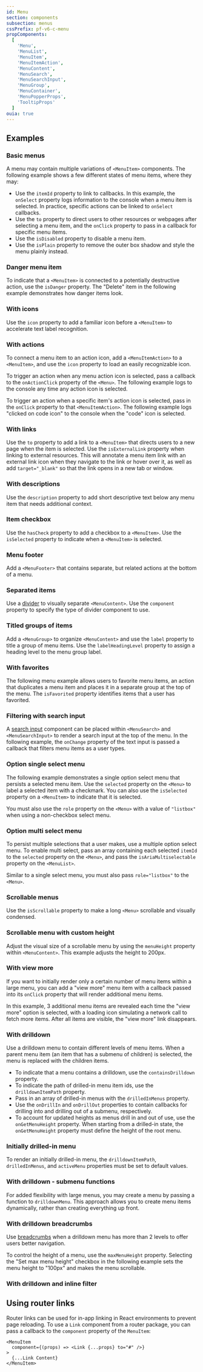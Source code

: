 ```yaml
---
id: Menu
section: components
subsection: menus
cssPrefix: pf-v6-c-menu
propComponents:
  [
    'Menu',
    'MenuList',
    'MenuItem',
    'MenuItemAction',
    'MenuContent',
    'MenuSearch',
    'MenuSearchInput',
    'MenuGroup',
    'MenuContainer',
    'MenuPopperProps',
    'TooltipProps'
  ]
ouia: true
---
```



## Examples

### Basic menus

A menu may contain multiple variations of `<MenuItem>` components. The following example shows a few different states of menu items, where they may:

- Use the `itemId` property to link to callbacks. In this example, the `onSelect` property logs information to the console when a menu item is selected. In practice, specific actions can be linked to `onSelect` callbacks.
- Use the `to` property to direct users to other resources or webpages after selecting a menu item, and the `onClick` property to pass in a callback for specific menu items.
- Use the `isDisabled` property to disable a menu item.
- Use the `isPlain` property to remove the outer box shadow and style the menu plainly instead.



<LiveExample src={MenuBasic} />

### Danger menu item

To indicate that a `<MenuItem>` is connected to a potentially destructive action, use the `isDanger` property. The "Delete" item in the following example demonstrates how danger items look.



<LiveExample src={MenuDangerMenuItem} />

### With icons

Use the `icon` property to add a familiar icon before a `<MenuItem>` to accelerate text label recognition.



<LiveExample src={MenuWithIcons} />

### With actions

To connect a menu item to an action icon, add a `<MenuItemAction>` to a `<MenuItem>`, and use the `icon` property to load an easily recognizable icon.

To trigger an action when any menu action icon is selected, pass a callback to the `onActionClick` property of the `<Menu>`. The following example logs to the console any time any action icon is selected.

To trigger an action when a specific item's action icon is selected, pass in the `onClick` property to that `<MenuItemAction>`. The following example logs "clicked on code icon" to the console when the "code" icon is selected.



<LiveExample src={MenuWithActions} />

### With links

Use the `to` property to add a link to a `<MenuItem>` that directs users to a new page when the item is selected. Use the `isExternalLink` property when linking to external resources. This will annotate a menu item link with an external link icon when they navigate to the link or hover over it, as well as add `target="_blank"` so that the link opens in a new tab or window.



<LiveExample src={MenuWithLinks} />

### With descriptions

Use the `description` property to add short descriptive text below any menu item that needs additional context.



<LiveExample src={MenuWithDescription} />

### Item checkbox

Use the `hasCheck` property to add a checkbox to a `<MenuItem>`. Use the `isSelected` property to indicate when a `<MenuItem>` is selected.



<LiveExample src={MenuWithCheckbox} />

### Menu footer

Add a `<MenuFooter>` that contains separate, but related actions at the bottom of a menu.



<LiveExample src={MenuWithFooter} />

### Separated items

Use a [divider](/components/divider) to visually separate `<MenuContent>`. Use the `component` property to specify the type of divider component to use.



<LiveExample src={MenuWithSeparators} />

### Titled groups of items

Add a `<MenuGroup>` to organize `<MenuContent>` and use the `label` property to title a group of menu items. Use the `labelHeadingLevel` property to assign a heading level to the menu group label.



<LiveExample src={MenuWithTitledGroups} />

### With favorites

The following menu example allows users to favorite menu items, an action that duplicates a menu item and places it in a separate group at the top of the menu. The `isFavorited` property identifies items that a user has favorited.



<LiveExample src={MenuWithFavorites} />

### Filtering with search input

A [search input](/components/search-input) component can be placed within `<MenuSearch>` and `<MenuSearchInput>` to render a search input at the top of the menu. In the following example, the `onChange` property of the text input is passed a callback that filters menu items as a user types.



<LiveExample src={MenuFilteringWithSearchInput} />

### Option single select menu

The following example demonstrates a single option select menu that persists a selected menu item. Use the `selected` property on the `<Menu>` to label a selected item with a checkmark. You can also use the `isSelected` property on a `<MenuItem>` to indicate that it is selected.

You must also use the `role` property on the `<Menu>` with a value of `"listbox"` when using a non-checkbox select menu.



<LiveExample src={MenuOptionSingleSelect} />

### Option multi select menu

To persist multiple selections that a user makes, use a multiple option select menu. To enable multi select, pass an array containing each selected `itemId` to the `selected` property on the `<Menu>`, and pass the `isAriaMultiselectable` property on the `<MenuList>`.

Similar to a single select menu, you must also pass `role="listbox"` to the `<Menu>`.



<LiveExample src={MenuOptionMultiSelect} />

### Scrollable menus

Use the `isScrollable` property to make a long `<Menu>` scrollable and visually condensed.



<LiveExample src={MenuScrollable} />

### Scrollable menu with custom height

Adjust the visual size of a scrollable menu by using the `menuHeight` property within `<MenuContent>`. This example adjusts the height to 200px.



<LiveExample src={MenuScrollableCustomMenuHeight} />

### With view more

If you want to initially render only a certain number of menu items within a large menu, you can add a "view more" menu item with a callback passed into its `onClick` property that will render additional menu items.

In this example, 3 additional menu items are revealed each time the "view more" option is selected, with a loading icon simulating a network call to fetch more items. After all items are visible, the "view more" link disappears.



<LiveExample src={MenuWithViewMore} />

### With drilldown

Use a drilldown menu to contain different levels of menu items. When a parent menu item (an item that has a submenu of children) is selected, the menu is replaced with the children items.

- To indicate that a menu contains a drilldown, use the `containsDrilldown` property.
- To indicate the path of drilled-in menu item ids, use the `drilldownItemPath` property.
- Pass in an array of drilled-in menus with the `drilledInMenus` property.
- Use the `onDrillIn` and `onDrillOut` properties to contain callbacks for drilling into and drilling out of a submenu, respectively.
- To account for updated heights as menus drill in and out of use, use the `onGetMenuHeight` property. When starting from a drilled-in state, the `onGetMenuHeight` property must define the height of the root menu.



<LiveExample src={MenuWithDrilldown} />

### Initially drilled-in menu

To render an initially drilled-in menu, the `drilldownItemPath`, `drilledInMenus`, and `activeMenu` properties must be set to default values.



<LiveExample src={MenuWithDrilldownInitialState} />

### With drilldown - submenu functions

For added flexibility with large menus, you may create a menu by passing a function to `drilldownMenu`. This approach allows you to create menu items dynamically, rather than creating everything up front.



<LiveExample src={MenuWithDrilldownSubmenuFunctions} />

### With drilldown breadcrumbs

Use [breadcrumbs](/components/breadcrumb) when a drilldown menu has more than 2 levels to offer users better navigation.

To control the height of a menu, use the `maxMenuHeight` property. Selecting the "Set max menu height" checkbox in the following example sets the menu height to "100px" and makes the menu scrollable.



<LiveExample src={MenuWithDrilldownBreadcrumbs} />

### With drilldown and inline filter



<LiveExample src={MenuFilterDrilldown} />

## Using router links

Router links can be used for in-app linking in React environments to prevent page reloading. To use a `Link` component from a router package, you can pass a callback to the `component` property of the `MenuItem`:

```
<MenuItem
  component={(props) => <Link {...props} to="#" />}
>
  {...Link Content}
</MenuItem>
```